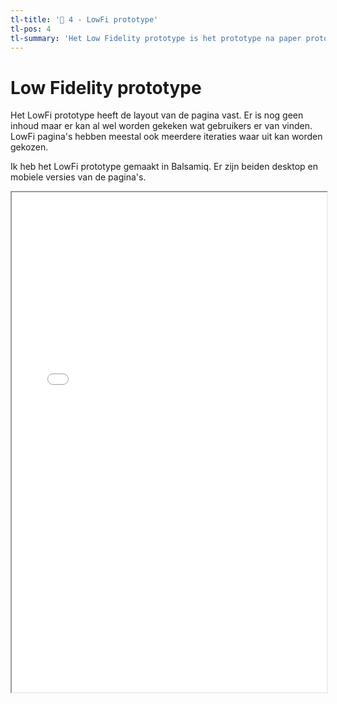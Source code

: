```yaml
---
tl-title: '🎨 4 - LowFi prototype'
tl-pos: 4
tl-summary: 'Het Low Fidelity prototype is het prototype na paper prototypes, met iets meer duidelijkheid.'
---
```


# Low Fidelity prototype

Het LowFi prototype heeft de layout van de pagina vast. Er is nog geen inhoud maar er kan al wel worden
gekeken wat gebruikers er van vinden. LowFi pagina's hebben meestal ook meerdere iteraties waar uit kan worden
gekozen.

Ik heb het LowFi prototype gemaakt in Balsamiq. Er zijn beiden desktop en mobiele versies van de pagina's.

<iframe src="/2425/lmfehres/lowfi-a4.pdf" style="width: 100%; height: 800px;"/>
